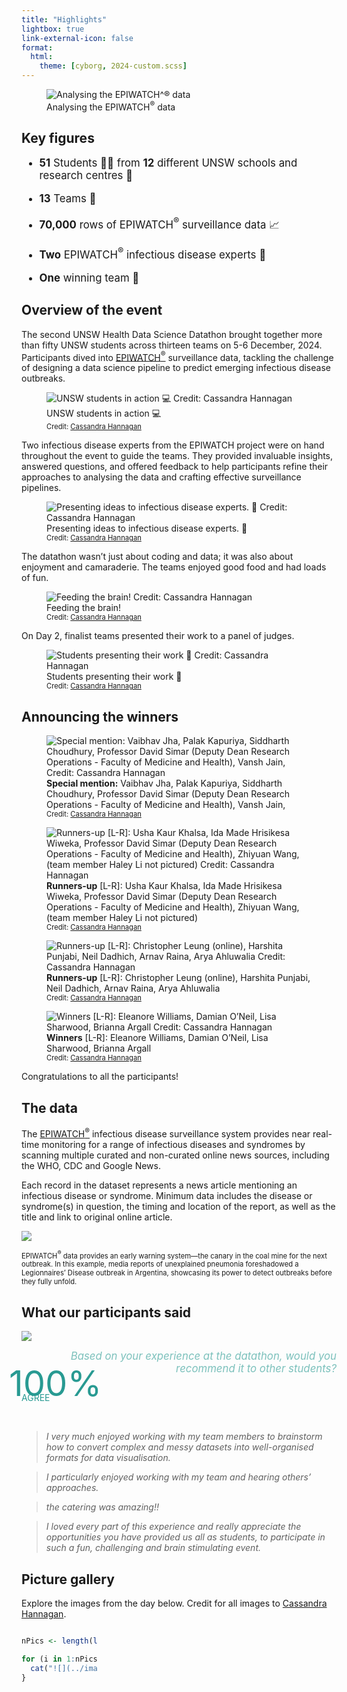 ```yaml
---
title: "Highlights"
lightbox: true
link-external-icon: false
format:
  html:
    theme: [cyborg, 2024-custom.scss]
---
```


::: column-screen-inset
![Analysing the EPIWATCH$^®$ data](../images/Datathon2024_UNSW_Credit_CassandraHannagan-15-cropped.jpg)
:::

## Key figures

<div style="font-size:1.2em;">

-   **51** Students 👩‍🎓 from **12** different UNSW schools and research centres 🏫 

-   **13** Teams 🤝

-   **70,000** rows of EPIWATCH$^®$ surveillance data 📈
  
-   **Two** EPIWATCH$^®$ infectious disease experts 🦠

-   **One** winning team 🌟

</div>

## Overview of the event


The second UNSW Health Data Science Datathon brought together more than fifty UNSW students across thirteen teams on 5-6 December, 2024. Participants dived into [EPIWATCH$^®$](2024-data.qmd) surveillance data, tackling the challenge of designing a data science pipeline to predict emerging infectious disease outbreaks.

![ UNSW students in action 💻 <br> <span style="font-size:0.8em">Credit: [Cassandra Hannagan](https://www.cassandrahannagan.com/) </span>](../images/LoRes2024/Datathon2024_UNSW_Credit_CassandraHannagan-5.jpg)

Two infectious disease experts from the EPIWATCH project were on hand throughout the event to guide the teams. They provided invaluable insights, answered questions, and offered feedback to help participants refine their approaches to analysing the data and crafting effective surveillance pipelines.

![ Presenting ideas to infectious disease experts. 💛 <br> <span style="font-size:0.8em">Credit: [Cassandra Hannagan](https://www.cassandrahannagan.com/) </span>](images/LoRes2024/Datathon2024_UNSW_Credit_CassandraHannagan-83.jpg) 


The datathon wasn't just about coding and data; it was also about enjoyment and camaraderie. The teams enjoyed good food and had loads of fun. 

![ Feeding the brain! <br> <span style="font-size:0.8em">Credit: [Cassandra Hannagan](https://www.cassandrahannagan.com/) </span>](../images/LoRes2024/Datathon2024_UNSW_Credit_CassandraHannagan-58.jpg) 

On Day 2, finalist teams presented their work to a panel of judges. 

![Students presenting their work 💛 <br> <span style="font-size:0.8em">Credit: [Cassandra Hannagan](https://www.cassandrahannagan.com/) </span>](../images/LoRes2024/Datathon2024_UNSW_Credit_CassandraHannagan-202.jpg)


## Announcing the winners

![**Special mention:** Vaibhav Jha, Palak Kapuriya, Siddharth Choudhury, Professor David Simar (Deputy Dean Research Operations - Faculty of Medicine and Health), Vansh Jain, <br> <span style="font-size:0.8em">Credit: [Cassandra Hannagan](https://www.cassandrahannagan.com/) </span>](../images/LoRes2024/Datathon2024_UNSW_Credit_CassandraHannagan-294.jpg)


![**Runners-up** [L-R]: Usha Kaur Khalsa, Ida Made Hrisikesa Wiweka, Professor David Simar (Deputy Dean Research Operations - Faculty of Medicine and Health), Zhiyuan Wang, (team member Haley Li not pictured) <br> <span style="font-size:0.8em">Credit: [Cassandra Hannagan](https://www.cassandrahannagan.com/) </span>](../images/LoRes2024/Datathon2024_UNSW_Credit_CassandraHannagan-296.jpg)

![**Runners-up** [L-R]: Christopher Leung (online), Harshita Punjabi, Neil Dadhich, Arnav Raina, Arya Ahluwalia <br> <span style="font-size:0.8em">Credit: [Cassandra Hannagan](https://www.cassandrahannagan.com/) </span>](../images/LoRes2024/Datathon2024_UNSW_Credit_CassandraHannagan-300.jpg)


![**Winners** [L-R]: Eleanore Williams, Damian O'Neil, Lisa Sharwood, Brianna Argall <br> <span style="font-size:0.8em">Credit: [Cassandra Hannagan](https://www.cassandrahannagan.com/) </span>](../images/LoRes2024/Datathon2024_UNSW_Credit_CassandraHannagan-302.jpg)


Congratulations to all the participants! 

## The data

The [EPIWATCH$^®$](2024-data.qmd) infectious disease surveillance system provides near real-time monitoring for a range of infectious diseases and syndromes by scanning multiple curated and non-curated online news sources, including the WHO, CDC and Google News. 

Each record in the dataset represents a news article mentioning an infectious disease or syndrome. Minimum data includes the disease or syndrome(s) in question, the timing and location of the report, as well as the title and link to original online article. 

![](../images/example-outbreak.gif)

<div style="font-size: 0.8em">
EPIWATCH$^®$ data provides an early warning system---the canary in the coal mine for the next outbreak. In this example, media reports of unexplained pneumonia foreshadowed a Legionnaires' Disease outbreak in Argentina, showcasing its power to detect outbreaks before they fully unfold.
</div>


## What our participants said

![](../images/2024-review-stars.png)


::: {.grid}

::: {.g-col-6}

<div style="color:#289a92; font-style: italic; font-size: 1.2em; text-align: right; opacity: 0.6;">Based on your experience at the datathon, would you recommend it to other students?</div>

:::

::: {.g-col-1}

:::

::: {.g-col-5}
<div style="color:#289a92;">

<div style="font-size:4em; margin:-20px; padding:0px;">100%</div> <div style="font-size:1em; margin:0px">AGREE</div>

</div>

:::



:::
<br>

::: {.grid}

::: {.g-col-9}
> _I very much enjoyed working with my team members to brainstorm how to convert complex and messy datasets into well-organised formats for data visualisation._

:::

::: {.g-col-3}

:::

:::


::: {.grid}

::: {.g-col-3}

:::

::: {.g-col-9}
> _I particularly enjoyed working with my team and hearing others' approaches._
:::

:::


::: {.grid}

::: {.g-col-1}

:::

::: {.g-col-8}
> _the catering was amazing!!_

:::

::: {.g-col-2}

:::

:::

::: {.grid}

::: {.g-col-2}

:::

::: {.g-col-10}
> _I loved every part of this experience and really appreciate the opportunities you have provided us all as students, to participate in such a fun, challenging and brain stimulating event._
:::

:::


## Picture gallery

Explore the images from the day below. Credit for all images to [Cassandra Hannagan](https://www.cassandrahannagan.com/). 

::: {style="display: grid;grid-template-columns: repeat(auto-fill, minmax(120px, 1fr));grid-gap: .5em; inline-size: 100%;"}
```r
nPics <- length(list.files(here::here("images/LoRes2024")))

for (i in 1:nPics) {
  cat("![](../images/LoRes2024/Datathon2024_UNSW_Credit_CassandraHannagan-", i, ".jpg){group='my-gallery'}\n\n", sep='')
}
```
:::

